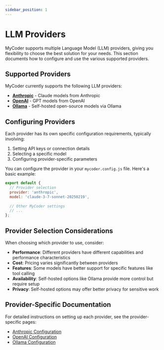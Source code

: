```yaml
---
sidebar_position: 1
---
```


# LLM Providers

MyCoder supports multiple Language Model (LLM) providers, giving you flexibility to choose the best solution for your needs. This section documents how to configure and use the various supported providers.

## Supported Providers

MyCoder currently supports the following LLM providers:

- [**Anthropic**](./anthropic.md) - Claude models from Anthropic
- [**OpenAI**](./openai.md) - GPT models from OpenAI
- [**Ollama**](./ollama.md) - Self-hosted open-source models via Ollama

## Configuring Providers

Each provider has its own specific configuration requirements, typically involving:

1. Setting API keys or connection details
2. Selecting a specific model
3. Configuring provider-specific parameters

You can configure the provider in your `mycoder.config.js` file. Here's a basic example:

```javascript
export default {
  // Provider selection
  provider: 'anthropic',
  model: 'claude-3-7-sonnet-20250219',
  
  // Other MyCoder settings
  // ...
};
```

## Provider Selection Considerations

When choosing which provider to use, consider:

- **Performance**: Different providers have different capabilities and performance characteristics
- **Cost**: Pricing varies significantly between providers
- **Features**: Some models have better support for specific features like tool calling
- **Availability**: Self-hosted options like Ollama provide more control but require setup
- **Privacy**: Self-hosted options may offer better privacy for sensitive work

## Provider-Specific Documentation

For detailed instructions on setting up each provider, see the provider-specific pages:

- [Anthropic Configuration](./anthropic.md)
- [OpenAI Configuration](./openai.md)
- [Ollama Configuration](./ollama.md)